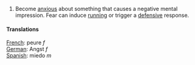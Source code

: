 #Become [[anxious]] about something that causes a negative mental impression.  Fear can induce [[running]] or trigger a [[defensive]] response.

==== Translations ====
[[French]]: peure ''f''<br>
[[German]]: Angst ''f''<br>
[[Spanish]]: miedo ''m''